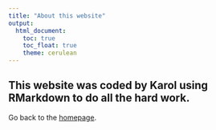 ```yaml
---
title: "About this website"
output: 
  html_document:
    toc: true
    toc_float: true
    theme: cerulean
---
```



## This website was coded by Karol using RMarkdown to do all the hard work.

Go back to the [homepage](index.html).











